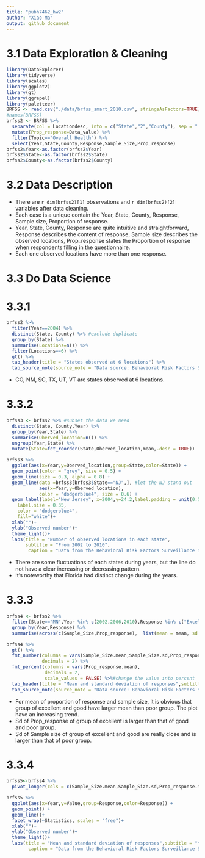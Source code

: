 ```yaml
---
title: "pubh7462_hw2"
author: "Xiao Ma"
output: github_document
---
```

# 3.1 Data Exploration & Cleaning
```r
library(DataExplorer)
library(tidyverse)
library(scales)
library(ggplot2)
library(gt)
library(ggrepel)
library(paletteer)
BRFSS <- read.csv("./data/brfss_smart_2010.csv", stringsAsFactors=TRUE)
#names(BRFSS)
brfss2 <- BRFSS %>%
  separate(col = Locationdesc, into = c("State","2","County"), sep = " ") %>%
  mutate(Prop_response=Data_value) %>%
  filter(Topic=="Overall Health") %>%
  select(Year,State,County,Response,Sample_Size,Prop_response)
brfss2$Year<-as.factor(brfss2$Year)
brfss2$State<-as.factor(brfss2$State)
brfss2$County<-as.factor(brfss2$County)
```

# 3.2 Data Description
- There are `r dim(brfss2)[1]` observations and `r dim(brfss2)[2]` variables after data cleaning.
- Each case is a unique contain the Year, State, County, Response, Sample size, Proportion of response.
- Year, State, County, Response are quite intuitive and straightforward, Response describes the content of response, Sample size describes the observed locations, Prop_response states the Proportion of response when respondents filling in the questionnaire.
- Each one observed locations have more than one response.

# 3.3 Do Data Science
# 3.3.1
```r
brfss2 %>%
  filter(Year==2004) %>%
  distinct(State, County) %>% #exclude duplicate
  group_by(State) %>%
  summarise(Locations=n()) %>%
  filter(Locations==6) %>%
  gt() %>%
  tab_header(title = "States observed at 6 locations") %>%
  tab_source_note(source_note = "Data source: Behavioral Risk Factors Surveillance System")
```

- CO, NM, SC, TX, UT, VT are states observed at 6 locations.

# 3.3.2
```r
brfss3 <- brfss2 %>% #subset the data we need
  distinct(State, County,Year) %>%
  group_by(Year,State) %>%
  summarise(Oberved_location=n()) %>%
  ungroup(Year,State) %>%
  mutate(State=fct_reorder(State,Oberved_location,mean,.desc = TRUE)) 

brfss3 %>%
  ggplot(aes(x=Year,y=Oberved_location,group=State,color=State)) +  
  geom_point(color = "grey", size = 0.5) +
  geom_line(size = 0.3, alpha = 0.8) +
  geom_line(data =brfss3[brfss3$State=="NJ",], #let the NJ stand out
            aes(x=Year,y=Oberved_location), 
            color = "dodgerblue4", size = 0.6) + 
  geom_label(label="New Jersey", x=2004,y=24.2,label.padding = unit(0.55, "lines"), 
    label.size = 0.35,
    color = "dodgerblue4",
    fill="white")+
  xlab("")+
  ylab("Observed number")+
  theme_light()+
  labs(title = "Number of observed locations in each state",
       subtitle = "From 2002 to 2010",
        caption = "Data from the Behavioral Risk Factors Surveillance System (BRFSS)")
```

- There are some fluctuations of each states during years, but the line do not have a clear increasing or decreasing pattern.
- It's noteworthy that Florida had distinct change during the years. 

# 3.3.3
```r
brfss4 <- brfss2 %>%
  filter(State=="MN",Year %in% c(2002,2006,2010),Response %in% c("Excellent","Good","Poor")) %>%
  group_by(Year,Response) %>%
  summarise(across(c(Sample_Size,Prop_response),  list(mean = mean, sd = sd), na.rm=FALSE, .names = "{.col}.{.fn}"))

brfss4 %>%
  gt() %>%
  fmt_number(columns = vars(Sample_Size.mean,Sample_Size.sd,Prop_response.mean,Prop_response.sd), 
             decimals = 2) %>%
  fmt_percent(columns = vars(Prop_response.mean), 
              decimals = 2, 
              scale_values = FALSE) %>%#change the value into percent
  tab_header(title = "Mean and standard deviation of responses",subtitle = "Years of 2002, 2006, 2010, Responses: sample size and proportion") %>%
  tab_source_note(source_note = "Data source: Behavioral Risk Factors Surveillance System")
```
- For mean of proportion of response and sample size, it is obvious that group of excellent and good have larger mean than poor group. The plot have an increasing trend.
- Sd of Prop_response of group of excellent is larger than that of good and poor group.
- Sd of Sample size of group of excellent and good are really close and is larger than that of poor group.

# 3.3.4
```r
brfss5<-brfss4 %>%
  pivot_longer(cols = c(Sample_Size.mean,Sample_Size.sd,Prop_response.mean,Prop_response.sd),names_to = "Statistics",values_to = "Value") #change the wide data into long

brfss5 %>%
  ggplot(aes(x=Year,y=Value,group=Response,color=Response)) +
  geom_point() +
  geom_line()+
  facet_wrap(~Statistics, scales = "free")+
  xlab("")+
  ylab("Observed number")+
  theme_light()+
  labs(title = "Mean and standard deviation of responses",subtitle = "Years of 2002, 2006, 2010",
        caption = "Data from the Behavioral Risk Factors Surveillance System (BRFSS)")
```

